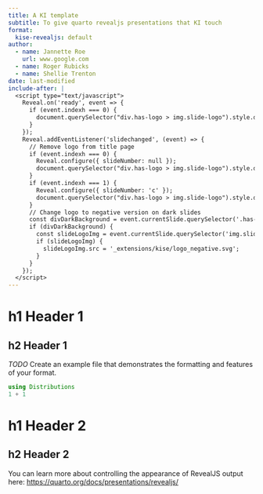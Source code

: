 ```yaml
---
title: A KI template
subtitle: To give quarto revealjs presentations that KI touch
format:
  kise-revealjs: default
author:
  - name: Jannette Roe
    url: www.google.com
  - name: Roger Rubicks
  - name: Shellie Trenton
date: last-modified
include-after: |
  <script type="text/javascript">
    Reveal.on('ready', event => {
      if (event.indexh === 0) {
        document.querySelector("div.has-logo > img.slide-logo").style.display = "none";
      }
    });
    Reveal.addEventListener('slidechanged', (event) => {
      // Remove logo from title page
      if (event.indexh === 0) {
        Reveal.configure({ slideNumber: null });
        document.querySelector("div.has-logo > img.slide-logo").style.display = "none";
      }
      if (event.indexh === 1) { 
        Reveal.configure({ slideNumber: 'c' });
        document.querySelector("div.has-logo > img.slide-logo").style.display = null;
      }
      // Change logo to negative version on dark slides
      const divDarkBackground = event.currentSlide.querySelector('.has-dark-background');
      if (divDarkBackground) {
        const slideLogoImg = event.currentSlide.querySelector('img.slide-logo');
        if (slideLogoImg) {
          slideLogoImg.src = '_extensions/kise/logo_negative.svg';
        }
      }
    });
  </script>
---
```


# h1 Header 1

## h2 Header 1

*TODO* Create an example file that demonstrates the formatting and features of your format.

``` julia
using Distributions
1 + 1
```

# h1 Header 2

## h2 Header 2

You can learn more about controlling the appearance of RevealJS output here: <https://quarto.org/docs/presentations/revealjs/>

